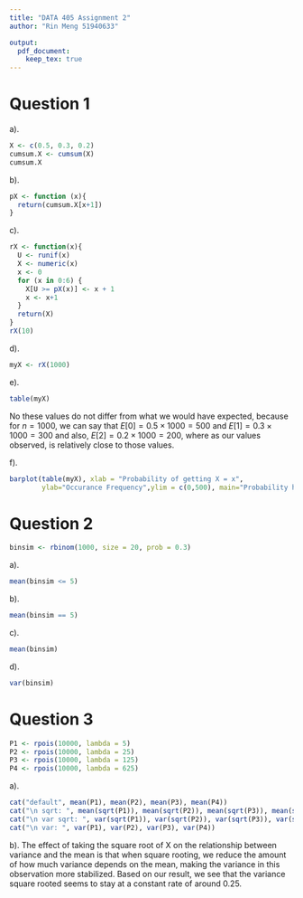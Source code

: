 ```yaml
---
title: "DATA 405 Assignment 2"
author: "Rin Meng 51940633"

output: 
  pdf_document:
    keep_tex: true
---
```


# Question 1

a).

```r
X <- c(0.5, 0.3, 0.2)
cumsum.X <- cumsum(X)
cumsum.X
```

b).

```r
pX <- function (x){
  return(cumsum.X[x+1])
}
```

c).

```r
rX <- function(x){
  U <- runif(x)
  X <- numeric(x)
  x <- 0
  for (x in 0:6) {
    X[U >= pX(x)] <- x + 1
    x <- x+1
  }
  return(X)
}
rX(10)
```

d).

```r
myX <- rX(1000)
```

e).

```r
table(myX)
```

No these values do not differ from what we would have expected, because for $n = 1000$, we can say that $E[0] = 0.5 \times 1000 = 500$ and $E[1] = 0.3 \times 1000 = 300$ and also, $E[2] = 0.2 \times 1000 = 200$, where as our values observed, is relatively close to those values.

f).

```r
barplot(table(myX), xlab = "Probability of getting X = x", 
        ylab="Occurance Frequency",ylim = c(0,500), main="Probability histogram")
```

# Question 2

```r
binsim <- rbinom(1000, size = 20, prob = 0.3)
```

a).

```r
mean(binsim <= 5)
```

b).

```r
mean(binsim == 5)
```

c).

```r
mean(binsim)
```

d).

```r
var(binsim)
```

# Question 3

```r
P1 <- rpois(10000, lambda = 5)
P2 <- rpois(10000, lambda = 25)
P3 <- rpois(10000, lambda = 125)
P4 <- rpois(10000, lambda = 625)
```

a).

```r
cat("default", mean(P1), mean(P2), mean(P3), mean(P4))
cat("\n sqrt: ", mean(sqrt(P1)), mean(sqrt(P2)), mean(sqrt(P3)), mean(sqrt(P4)))
cat("\n var sqrt: ", var(sqrt(P1)), var(sqrt(P2)), var(sqrt(P3)), var(sqrt(P4)))
cat("\n var: ", var(P1), var(P2), var(P3), var(P4))
```

b). The effect of taking the square root of X on the relationship between variance and the mean is that when square rooting, we reduce the amount of how much variance depends on the mean, making the variance in this observation more stabilized. Based on our result, we see that the variance square rooted seems to stay at a constant rate of around 0.25.
